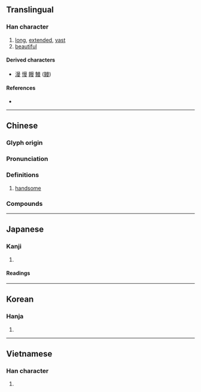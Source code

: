 {{character info/new}}
==Translingual==

===Han character===
{{Han char|rn=73|rad=曰|as=07|sn=11|four=60407|canj=AWLE|ids=⿳日罒又}}

# [[long]], [[extended]], [[vast]]
# [[beautiful]]

====Derived characters====
* [[漫]] [[慢]] [[饅]] [[鰻]] ([[鳗]])

====References====
* {{Han ref|kx=0503.020|dkj=14298|dj=0876.040|hdz=10399.150|uh=66FC|ud=26364|bh=B0D2|bd=45266}}

----

==Chinese==
{{zh-forms}}

===Glyph origin===
{{Han etym}}

===Pronunciation===
{{zh-pron
|m=màn
|c=maan6
|mn=bān/qz,xm,zz:boān
|mn-t=bhuang6/bhuêng6/mang6
|mn-t_note=bhuang6 - Shantouo; bhuêng6 - Chaozhou; mang6 - literary, used in {{zh-l|*曼谷}}
|mc=y
|oc=y
|ma=
|cat=a
}}

===Definitions===
{{zh-hanzi}}

# [[handsome]]
===Compounds===
{{zh-der|布希曼|安曼|土庫曼|曼妙|曼荼羅|曼延|曼暖|曼羨|曼儂|曼徹斯特|曼麗|曼睩|曼靡|曼波|曼衍|曼壽|曼聲|曼陀林|曼辭|曼澤|曼哈坦島|曼陀羅|柔曼|曼荊|曼鬋|曼谷|阿利曼|靡曼|輕歌曼舞|羅曼蒂克|阿曼|諾曼第|羅曼史|諾曼人|莫曼斯克|曼成|曼珠沙華|加里曼丹}}

----

==Japanese==

===Kanji===
{{ja-kanji|grade=|rs=曰07}}

# {{defn|lang=ja|sort=曰07}}

====Readings====
{{ja-readings
|goon=まん, もん
|kanon=ばん
|kun=なが-い, ひ-く, ひろ-い
}}

----

==Korean==

===Hanja===
{{ko-hanja|hangeul=만|eumhun=|rv=man|mr=man|y=man}}

# {{defn|lang=ko|sort=曰07}}

----

==Vietnamese==

===Han character===
{{vi-hantu|[[man]], [[mạn]]|rs=曰07}}

# {{defn|lang=vi|sort=曰07}}